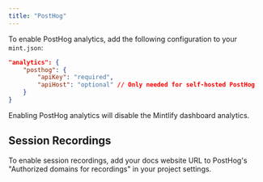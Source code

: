 ```yaml
---
title: "PostHog"
---
```


To enable PostHog analytics, add the following configuration to your `mint.json`:

<CodeGroup>

```json mint.json
"analytics": {
    "posthog": {
        "apiKey": "required",
        "apiHost": "optional" // Only needed for self-hosted PostHog
    }
}
```

</CodeGroup>

<Warning>
    Enabling PostHog analytics will disable the Mintlify dashboard analytics.
</Warning>

## Session Recordings

To enable session recordings, add your docs website URL to PostHog's "Authorized domains for recordings" in your project settings.